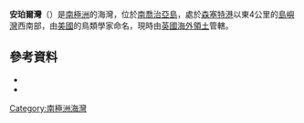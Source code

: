 {{Coord|54|3|S|37|23|W|source:GNIS|display=title}}

'''安珀爾灣'''（{{lang-en|Ample Bay}}）是[[南極洲|南極洲]]的海灣，位於[[南喬治亞島|南喬治亞島]]，處於[[森塞特港|森塞特港]]以東4公里的[[島嶼灣|島嶼灣]]西南部，由[[美國|美國]]的鳥類學家命名，現時由[[英國海外領土|英國海外領土]]管轄。

==參考資料==
*{{cite gnis | type = antarid | id = 371| name = Ample Bay | accessdate = 2011-05-10}}
*{{usgs-gazetteer|id=371}}

{{Antarctica-geo-stub}}
[[Category:南極洲海灣|Category:南極洲海灣]]